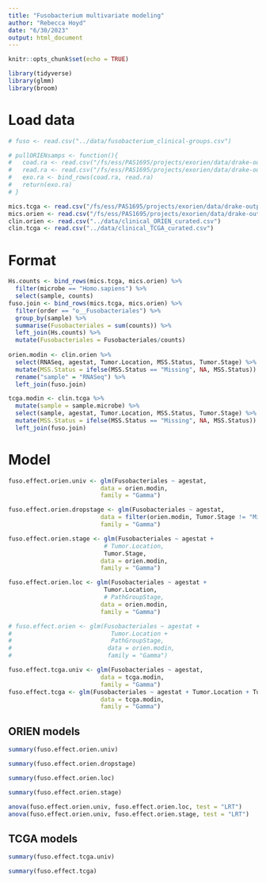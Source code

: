 ```yaml
---
title: "Fusobacterium multivariate modeling"
author: "Rebecca Hoyd"
date: "6/30/2023"
output: html_document
---
```


```r
knitr::opts_chunk$set(echo = TRUE)

library(tidyverse)
library(glmm)
library(broom)
```

# Load data

```r
# fuso <- read.csv("../data/fusobacterium_clinical-groups.csv")

# pullORIENsamps <- function(){
#   coad.ra <- read.csv("/fs/ess/PAS1695/projects/exorien/data/drake-output/2022-03-16/2022-03-16_RA-with-taxonomy_COAD.csv", stringsAsFactors = F) 
#   read.ra <- read.csv("/fs/ess/PAS1695/projects/exorien/data/drake-output/2022-03-16/2022-03-16_RA-with-taxonomy_READ.csv", stringsAsFactors = F) 
#   exo.ra <- bind_rows(coad.ra, read.ra)
#   return(exo.ra)
# }

mics.tcga <- read.csv("/fs/ess/PAS1695/projects/exorien/data/drake-output/2022-03-16/2022-03-16_TCGA_unnormalized-microbes_humanRNAfilt_w_taxonomy.csv")
mics.orien <- read.csv("/fs/ess/PAS1695/projects/exorien/data/drake-output/2022-03-16/2022-03-16_unnormalized-microbes_humanRNAfilt_w_taxonomy.csv")
clin.orien <- read.csv("../data/clinical_ORIEN_curated.csv")
clin.tcga <- read.csv("../data/clinical_TCGA_curated.csv")
```

# Format

```r
Hs.counts <- bind_rows(mics.tcga, mics.orien) %>%
  filter(microbe == "Homo.sapiens") %>%
  select(sample, counts)
fuso.join <- bind_rows(mics.tcga, mics.orien) %>%
  filter(order == "o__Fusobacteriales") %>%
  group_by(sample) %>%
  summarise(Fusobacteriales = sum(counts)) %>%
  left_join(Hs.counts) %>%
  mutate(Fusobacteriales = Fusobacteriales/counts)
 
orien.modin <- clin.orien %>%
  select(RNASeq, agestat, Tumor.Location, MSS.Status, Tumor.Stage) %>%
  mutate(MSS.Status = ifelse(MSS.Status == "Missing", NA, MSS.Status)) %>%
  rename("sample" = "RNASeq") %>%
  left_join(fuso.join)

tcga.modin <- clin.tcga %>%
  mutate(sample = sample.microbe) %>%
  select(sample, agestat, Tumor.Location, MSS.Status, Tumor.Stage) %>%
  mutate(MSS.Status = ifelse(MSS.Status == "Missing", NA, MSS.Status)) %>%
  left_join(fuso.join)
```

# Model

```r
fuso.effect.orien.univ <- glm(Fusobacteriales ~ agestat,
                          data = orien.modin,
                          family = "Gamma")

fuso.effect.orien.dropstage <- glm(Fusobacteriales ~ agestat,
                          data = filter(orien.modin, Tumor.Stage != "Missing"),
                          family = "Gamma")

fuso.effect.orien.stage <- glm(Fusobacteriales ~ agestat + 
                           # Tumor.Location,
                           Tumor.Stage,
                          data = orien.modin,
                          family = "Gamma")

fuso.effect.orien.loc <- glm(Fusobacteriales ~ agestat + 
                           Tumor.Location,
                           # PathGroupStage,
                          data = orien.modin,
                          family = "Gamma")

# fuso.effect.orien <- glm(Fusobacteriales ~ agestat + 
#                            Tumor.Location +
#                            PathGroupStage,
#                           data = orien.modin,
#                           family = "Gamma")

fuso.effect.tcga.univ <- glm(Fusobacteriales ~ agestat,
                          data = tcga.modin,
                          family = "Gamma")
fuso.effect.tcga <- glm(Fusobacteriales ~ agestat + Tumor.Location + Tumor.Stage,
                          data = tcga.modin,
                          family = "Gamma")
```

## ORIEN models

```r
summary(fuso.effect.orien.univ)

summary(fuso.effect.orien.dropstage)
```

```r
summary(fuso.effect.orien.loc)

summary(fuso.effect.orien.stage)
```

```r
anova(fuso.effect.orien.univ, fuso.effect.orien.loc, test = "LRT")
anova(fuso.effect.orien.univ, fuso.effect.orien.stage, test = "LRT")

```

## TCGA models

```r
summary(fuso.effect.tcga.univ)
```

```r
summary(fuso.effect.tcga)
```


